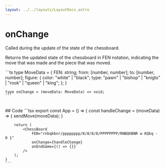 ```yaml
---
layout: ../../layouts/LayoutDocs.astro
---
```


# onChange

Called during the update of the state of the chessboard.

Returns the updated state of the chessboard in FEN notation, 
indicating the move that was made and the piece that was moved.
<br/>

<CopyBlock client:load>
    ```ts
    type MoveData = {
        FEN: string;
        from: [number, number];
        to: [number, number];
        figure: { 
            color: "white" | "black";
            type: "pawn" | "bishop" | "knigts" | "rook" | "queen" | "king";
        };
    }

    type onChange = (moveData: MoveData) => void;
    ```
</CopyBlock>

<br />
## Code
<CopyBlock client:load>
    ```tsx
    export const App = () => {
        const handleChange = (moveData) => {
            sendMove(moveData);
        }

        return (
            <ChessBoard 
                FEN="rnbqkbnr/pppppppp/8/8/8/8/PPPPPPPP/RNBQKBNR w KQkq - 0 1"
                onChange={handleChange}
                onEndGame={() => {}}
            />
        );
    }
    ```
</CopyBlock>
